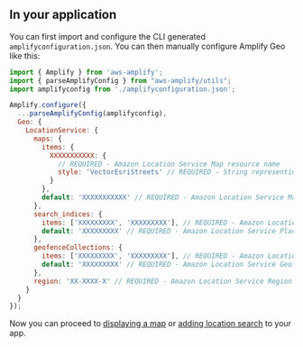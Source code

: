 ## In your application

You can first import and configure the CLI generated `amplifyconfiguration.json`. You can then manually configure Amplify Geo like this:

```js
import { Amplify } from 'aws-amplify';
import { parseAmplifyConfig } from "aws-amplify/utils";
import amplifyconfig from './amplifyconfiguration.json';

Amplify.configure({
  ...parseAmplifyConfig(amplifyconfig),
  Geo: {
    LocationService: {
      maps: {
        items: {
          XXXXXXXXXXX: {
            // REQUIRED - Amazon Location Service Map resource name
            style: 'VectorEsriStreets' // REQUIRED - String representing the style of map resource
          }
        },
        default: 'XXXXXXXXXXX' // REQUIRED - Amazon Location Service Map resource name to set as default
      },
      search_indices: {
        items: ['XXXXXXXXX', 'XXXXXXXXX'], // REQUIRED - Amazon Location Service Place Index name
        default: 'XXXXXXXXX' // REQUIRED - Amazon Location Service Place Index name to set as default
      },
      geofenceCollections: {
        items: ['XXXXXXXXX', 'XXXXXXXXX'], // REQUIRED - Amazon Location Service Geofence Collection name
        default: 'XXXXXXXXX' // REQUIRED - Amazon Location Service Geofence Collection name to set as default
      },
      region: 'XX-XXXX-X' // REQUIRED - Amazon Location Service Region
    }
  }
});
```

Now you can proceed to [displaying a map](/gen1/[platform]/build-a-backend/more-features/geo/maps/) or [adding location search](/gen1/[platform]/build-a-backend/more-features/geo/location-search/) to your app.
